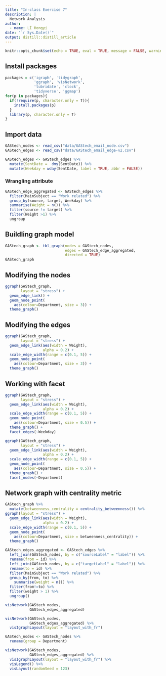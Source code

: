 ```yaml
---
title: "In-class Exercise 7"
description: |
  Network Analysis
author:
  - name: LI Hongyi 
date: "`r Sys.Date()`"
output: distill::distill_article
---
```


```r
knitr::opts_chunk$set(echo = TRUE, eval = TRUE, message = FALSE, warning = FALSE, fig.retina = 3)
```

## Install packages

```r
packages = c('igraph', 'tidygraph', 
             'ggraph', 'visNetwork', 
             'lubridate', 'clock',
             'tidyverse', 'ggmap')
for(p in packages){
  if(!require(p, character.only = T)){
    install.packages(p)
  }
  library(p, character.only = T)
}
```

## Import data

```r
GAStech_nodes <- read_csv("data/GAStech_email_node.csv")
GAStech_edges <- read_csv("data/GAStech_email_edge-v2.csv")

```

```r
GAStech_edges <- GAStech_edges %>%
  mutate(SentDate =  dmy(SentDate)) %>%
  mutate(Weekday = wday(SentDate, label = TRUE, abbr = FALSE))
```

### Wrangling attribute

```r
GAStech_edge_aggregated <- GAStech_edges %>%
  filter(MainSubject == "Work related") %>%
  group_by(source, target, Weekday) %>%
  summarise(Weight = n()) %>%
  filter(source != target) %>%
  filter(Weight >1) %>%
  ungroup
```

## Buildling graph model

```r
GAStech_graph <- tbl_graph(nodes = GAStech_nodes,
                           edges = GAStech_edge_aggregated,
                           directed = TRUE)
GAStech_graph
```

## Modifying the nodes

```r
ggraph(GAStech_graph,
       layout = "stress") +
  geom_edge_link() +
  geom_node_point(
    aes(colour=Department, size = 3)) +
  theme_graph()
```

## Modifying the edges

```r
ggraph(GAStech_graph,
       layout = "stress") +
  geom_edge_link(aes(width = Weight),
                 alpha = 0.2) +
  scale_edge_width(range = c(0.1, 5)) + 
  geom_node_point(
    aes(colour=Department, size = 3)) +
  theme_graph()
```

## Working with facet

```r
ggraph(GAStech_graph,
       layout = "stress") +
  geom_edge_link(aes(width = Weight),
                 alpha = 0.2) +
  scale_edge_width(range = c(0.1, 5)) + 
  geom_node_point(
    aes(colour=Department, size = 0.5)) +
  theme_graph() +
  facet_edges(~Weekday)
```


```r
ggraph(GAStech_graph,
       layout = "stress") +
  geom_edge_link(aes(width = Weight),
                 alpha = 0.2) +
  scale_edge_width(range = c(0.1, 5)) + 
  geom_node_point(
    aes(colour=Department, size = 0.5)) +
  theme_graph() +
  facet_nodes(~Department)
```

## Network graph with centrality metric

```r
GAStech_graph %>%
  mutate(betweenness_centrality = centrality_betweenness()) %>%
ggraph(layout = "stress") +
  geom_edge_link(aes(width = Weight),
                 alpha = 0.2) +
  scale_edge_width(range = c(0.1, 5)) + 
  geom_node_point(
    aes(colour=Department, size = betweenness_centrality)) +
  theme_graph() 
```

```r
GAStech_edges_aggregated <- GAStech_edges %>%
  left_join(GAStech_nodes, by = c("sourceLabel" = "label")) %>%
  rename(from = id) %>%
  left_join(GAStech_nodes, by = c("targetLabel" = "label")) %>%
  rename(to = id) %>%
  filter(MainSubject == "Work related") %>%
  group_by(from, to) %>%
    summarise(weight = n()) %>%
  filter(from!=to) %>%
  filter(weight > 1) %>%
  ungroup()
```

```r
visNetwork(GAStech_nodes, 
           GAStech_edges_aggregated)
```

```r
visNetwork(GAStech_nodes,
           GAStech_edges_aggregated) %>%
  visIgraphLayout(layout = "layout_with_fr")
```

```r
GAStech_nodes <- GAStech_nodes %>%
  rename(group = Department)
```

```r
visNetwork(GAStech_nodes,
           GAStech_edges_aggregated) %>%
  visIgraphLayout(layout = "layout_with_fr") %>%
  visLegend() %>%
  visLayout(randomSeed = 123)
```
